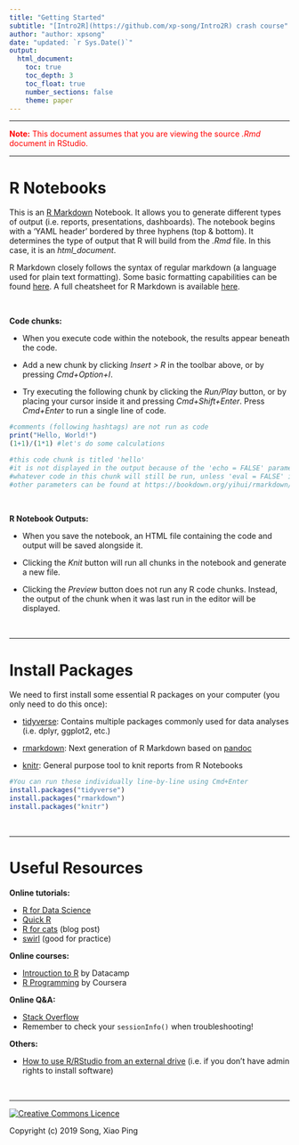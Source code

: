 ```yaml
---
title: "Getting Started"
subtitle: "[Intro2R](https://github.com/xp-song/Intro2R) crash course"
author: "author: xpsong"
date: "updated: `r Sys.Date()`"
output:
  html_document:
    toc: true
    toc_depth: 3
    toc_float: true
    number_sections: false
    theme: paper
---
```


---

<span style="color:red">**Note:** This document assumes that you are viewing the source _.Rmd_ document in RStudio.</span>  

---

# R Notebooks
This is an [R Markdown](http://rmarkdown.rstudio.com) Notebook. It allows you to generate different types of output (i.e. reports, presentations, dashboards). The notebook begins with a 'YAML header' bordered by three hyphens (top & bottom). It determines the type of output that R will build from the _.Rmd_ file. In this case, it is an *html_document*.

R Markdown closely follows the syntax of regular markdown (a language used for plain text formatting). Some basic formatting capabilities can be found [here](https://rmarkdown.rstudio.com/authoring_basics.html). A full cheatsheet for R Markdown is available [here](https://www.rstudio.com/wp-content/uploads/2015/02/rmarkdown-cheatsheet.pdf).

<br>

**Code chunks:**  

* When you execute code within the notebook, the results appear beneath the code.  

* Add a new chunk by clicking *Insert > R* in the toolbar above, or by pressing *Cmd+Option+I*.

* Try executing the following chunk by clicking the *Run/Play* button, or by placing your cursor inside it and pressing *Cmd+Shift+Enter*. Press *Cmd+Enter* to run a single line of code.

```r
#comments (following hashtags) are not run as code
print("Hello, World!")
(1+1)/(1*1) #let's do some calculations
```

```r
#this code chunk is titled 'hello'
#it is not displayed in the output because of the 'echo = FALSE' parameter
#whatever code in this chunk will still be run, unless 'eval = FALSE' is added as a parameter
#other parameters can be found at https://bookdown.org/yihui/rmarkdown/r-code.html
```

<br>

**R Notebook Outputs:**

* When you save the notebook, an HTML file containing the code and output will be saved alongside it.

* Clicking the *Knit* button will run all chunks in the notebook and generate a new file.

* Clicking the *Preview* button does not run any R code chunks. Instead, the output of the chunk when it was last run in the editor will be displayed. 

<br>

---

# Install Packages

We need to first install some essential R packages on your computer (you only need to do this once):

- [tidyverse](https://www.tidyverse.org/packages/): Contains multiple packages commonly used for data analyses (i.e. dplyr, ggplot2, etc.)

- [rmarkdown](https://www.rdocumentation.org/packages/rmarkdown/versions/1.8): Next generation of R Markdown based on [pandoc](https://pandoc.org)

- [knitr](https://www.rdocumentation.org/packages/knitr/versions/1.23): General purpose tool to knit reports from R Notebooks 


```r
#You can run these individually line-by-line using Cmd+Enter
install.packages("tidyverse")
install.packages("rmarkdown")
install.packages("knitr")
```

<br>

---

# Useful Resources  

__Online tutorials:__  

- [R for Data Science](https://r4ds.had.co.nz)  
- [Quick R](https://www.statmethods.net)  
- [R for cats](https://www.rforcats.net) (blog post)  
- [swirl](https://swirlstats.com) (good for practice)  

  
__Online courses:__  

- [Introuction to R](https://www.datacamp.com/courses/free-introduction-to-r) by Datacamp  
- [R Programming](https://www.coursera.org/learn/r-programming) by Coursera  


__Online Q&A:__  

- [Stack Overflow](https://stackoverflow.com/questions/5963269/how-to-make-a-great-r-reproducible-example?rq=1)
- Remember to check your `sessionInfo()` when troubleshooting!  


__Others:__  

- [How to use R/RStudio from an external drive](https://github.com/ClaudiaBrauer/A-very-short-introduction-to-R/blob/master/documents/Portable_versions_of_R_and_RStudio.pdf) (i.e. if you don't have admin rights to install software)


<br>

---

<a rel="license" href="http://creativecommons.org/licenses/by-nc-sa/4.0/"><img alt="Creative Commons Licence" style="border-width:0" src="https://i.creativecommons.org/l/by-nc-sa/4.0/88x31.png" /></a>

Copyright (c) 2019 Song, Xiao Ping